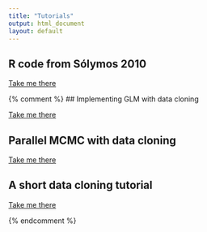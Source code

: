 ```yaml
---
title: "Tutorials"
output: html_document
layout: default
---
```


## R code from S&oacute;lymos 2010

<p><a class="btn btn-primary btn-sm" href="{{ site.baseurl }}/tutorials/RJournal_2010-2_Solymos.html">Take me there</a></p>

{% comment %}
## Implementing GLM with data cloning

<p><a class="btn btn-primary btn-sm" href="{{ site.baseurl }}/tutorials/">Take me there</a></p>

## Parallel MCMC with data cloning

<p><a class="btn btn-primary btn-sm" href="{{ site.baseurl }}/tutorials/">Take me there</a></p>

## A short data cloning tutorial

<p><a class="btn btn-primary btn-sm" href="{{ site.baseurl }}/tutorials/">Take me there</a></p>
{% endcomment %}

